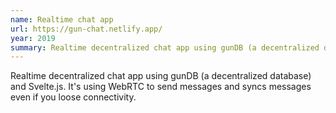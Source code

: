 ```yaml
---
name: Realtime chat app
url: https://gun-chat.netlify.app/
year: 2019
summary: Realtime decentralized chat app using gunDB (a decentralized database) and Svelte.js. It's using WebRTC to send messages and syncs messages even if you loose connectivity.
---
```


Realtime decentralized chat app using gunDB (a decentralized database) and Svelte.js. It's using WebRTC to send messages and syncs messages even if you loose connectivity.
